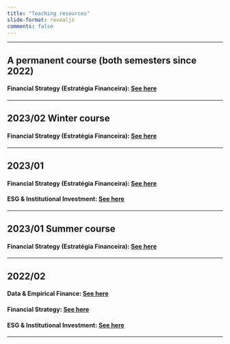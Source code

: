 ```yaml
---
title: "Teaching resources"
slide-format: revealjs
comments: false
---
```





___

## A permanent course (both semesters since 2022)

#### Financial Strategy (Estratégia Financeira): [See here](financial_strategy/index.qmd)



___

## 2023/02 Winter course

#### Financial Strategy (Estratégia Financeira): [See here](202302w_financial_strategy/index.qmd)


___

## 2023/01

#### Financial Strategy (Estratégia Financeira): [See here](202301_financial_strategy/index.qmd)

#### ESG & Institutional Investment: [See here](202301_ESG/index.qmd)



___

## 2023/01 Summer course

#### Financial Strategy (Estratégia Financeira): [See here](202301s_financial_strategy/index.qmd)

___

## 2022/02

#### Data & Empirical Finance: [See here](202202_Empirical_finance/index.qmd)

#### Financial Strategy: [See here](202202_Financial_strategy/index.qmd)

#### ESG & Institutional Investment: [See here](202202_ESG/index.qmd)

___

